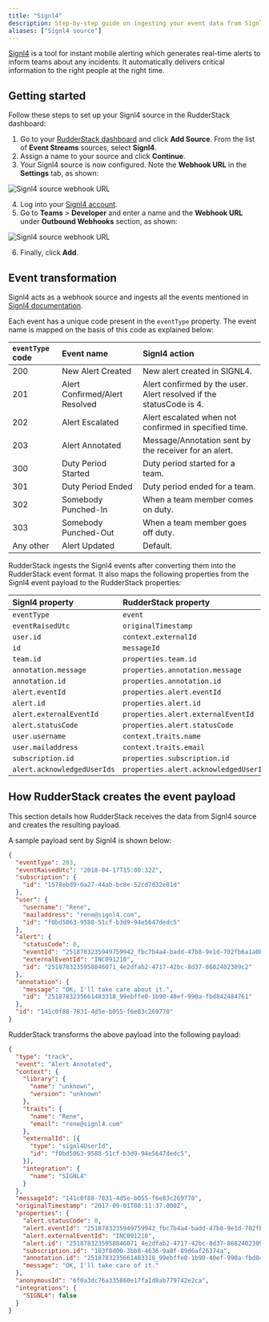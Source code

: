 ```yaml
---
title: "Signl4"
description: Step-by-step guide on ingesting your event data from Signl4 into RudderStack.
aliases: ["Signl4 source"]
---
```


[Signl4](https://www.signl4.com/) is a tool for instant mobile alerting which generates real-time alerts to inform teams about any incidents. It automatically delivers critical information to the right people at the right time.

## Getting started

Follow these steps to set up your Signl4 source in the RudderStack dashboard:

1. Go to your [RudderStack dashboard](https://app.rudderstack.com/) and click **Add Source**. From the list of **Event Streams** sources, select **Signl4**.
2. Assign a name to your source and click **Continue**.
3. Your Signl4 source is now configured. Note the **Webhook URL** in the **Settings** tab, as shown:

<img src="../../../assets/event-stream-sources/signl4-source.png" alt="Signl4 source webhook URL" />

4. Log into your <a href="https://connect.signl4.com/">Signl4 account</a>. 
5. Go to **Teams** > **Developer** and enter a name and the **Webhook URL** under **Outbound Webhooks** section, as shown:

<img src="../../../assets/event-stream-sources/signl4-source-webhook.png" alt="Signl4 source webhook URL" />

6. Finally, click **Add**. 

## Event transformation

Signl4 acts as a webhook source and ingests all the events mentioned in [Signl4 documentation](https://www.signl4.com/outbound-webhooks/#N10).

Each event has a unique code present in the <code class="inline-code">eventType</code> property. The event name is mapped on the basis of this code as explained below:

| `eventType` code  | Event name | Signl4 action |
| :------------------ | :------------- |:------------- |
| 200  | New Alert Created    | New alert created in SIGNL4. |
| 201 | Alert Confirmed/Alert Resolved    | Alert confirmed by the user. Alert resolved if the statusCode is 4. |
| 202  | Alert Escalated    | Alert escalated when not confirmed in specified time. |
| 203  | Alert Annotated   | Message/Annotation sent by the receiver for an alert. |
| 300  | Duty Period Started    | Duty period started for a team. |
| 301  | Duty Period Ended    | Duty period ended for a team. |
| 302  | Somebody Punched-In    | When a team member comes on duty. |
| 303  | Somebody Punched-Out   | When a team member goes off duty. |
| Any other  | Alert Updated    | Default. |

RudderStack ingests the Signl4 events after converting them into the RudderStack event format. It also maps the following properties from the Signl4 event payload to the RudderStack properties:

| Signl4 property  | RudderStack property| 
| :------------------ | :------------- |
| `eventType`  | `event`    | 
| `eventRaisedUtc`        | `originalTimestamp`        | 
| `user.id` | `context.externalId`        | 
| `id`        | `messageId`|
| `team.id`     | `properties.team.id`   | 
| `annotation.message`    | `properties.annotation.message`  |
| `annotation.id`     | `properties.annotation.id`   |
| `alert.eventId`  | `properties.alert.eventId`    | 
| `alert.id`        | `properties.alert.id`        | 
| `alert.externalEventId` | `properties.alert.externalEventId`        | 
| `alert.statusCode`        | `properties.alert.statusCode`|
| `user.username`     | `context.traits.name`   | 
| `user.mailaddress`    | `context.traits.email`  |
| `subscription.id`     | `properties.subscription.id`   |
| `alert.acknowledgedUserIds`     | `properties.alert.acknowledgedUserIds`   |

## How RudderStack creates the event payload

This section details how RudderStack receives the data from Signl4 source and creates the resulting payload.

A sample payload sent by Signl4 is shown below:

```json
{
  "eventType": 203,
  "eventRaisedUtc": "2018-04-17T15:00:32Z",
  "subscription": {
    "id": "1578ebd9-0a27-44ab-bc8e-52cd7d32e81d"
  },
  "user": {
    "username": "Rene",
    "mailaddress": "rene@signl4.com",
    "id": "f0bd5063-9588-51cf-b3d9-94e5647dedc5"
  },
  "alert": {
    "statusCode": 0,
    "eventId": "2518783235949759942_fbc7b4a4-badd-47b8-9e1d-702fb6a1a0b2",
    "externalEventId": "INC091210",
    "id": "2518783235958846071_4e2dfab2-4717-42bc-8d37-8682402309c2"
  },
  "annotation": {
    "message": "OK, I'll take care about it.",
    "id": "2518783235661483318_99ebffe0-1b90-40ef-990a-fbd842484761"
  },
  "id": "141c0f88-7831-4d5e-b055-f6e83c269770"
}
```

RudderStack transforms the above payload into the following payload:

```json
{
  "type": "track",
  "event": "Alert Annotated",
  "context": {
    "library": {
      "name": "unknown",
      "version": "unknown"
    },
    "traits": {
      "name": "Rene",
      "email": "rene@signl4.com"
    },
    "externalId": [{
      "type": "signl4UserId",
      "id": "f0bd5063-9588-51cf-b3d9-94e5647dedc5",
    }],
    "integration": {
      "name": "SIGNL4"
    }
  },
  "messageId": "141c0f88-7831-4d5e-b055-f6e83c269770",
  "originalTimestamp": "2017-09-01T08:11:37.000Z",
  "properties": {
    "alert.statusCode": 0,
    "alert.eventId": "2518783235949759942_fbc7b4a4-badd-47b8-9e1d-702fb6a1a0b2",
    "alert.externalEventId": "INC091210",
    "alert.id": "2518783235958846071_4e2dfab2-4717-42bc-8d37-8682402309c2",
    "subscription.id": "183f8d00-3bb8-4636-9a8f-89d6af26374a",
    "annotation.id": "2518783235661483318_99ebffe0-1b90-40ef-990a-fbd842484761",
    "message": "OK, I'll take care of it."
  },
  "anonymousId": "6f0a3dc76a335860e17fa1d8ab779742e2ca",
  "integrations": {
    "SIGNL4": false
  }
}
```
